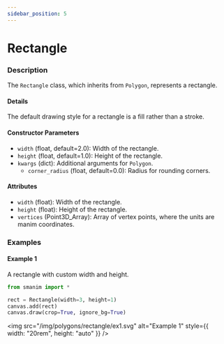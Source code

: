 ```yaml
---
sidebar_position: 5
---
```


# Rectangle

### Description

The `Rectangle` class, which inherits from `Polygon`, represents a rectangle.

#### Details

The default drawing style for a rectangle is a fill rather than a stroke.

#### Constructor Parameters

- `width` (float, default=2.0): Width of the rectangle.
- `height` (float, default=1.0): Height of the rectangle.
- `kwargs` (dict): Additional arguments for `Polygon`.
  - `corner_radius` (float, default=0.0): Radius for rounding corners.

#### Attributes

- `width` (float): Width of the rectangle.
- `height` (float): Height of the rectangle.
- `vertices` (Point3D_Array): Array of vertex points, where the units are manim coordinates.

### Examples

#### Example 1

A rectangle with custom width and height.

```python
from smanim import *

rect = Rectangle(width=3, height=1)
canvas.add(rect)
canvas.draw(crop=True, ignore_bg=True)
```

<img
  src="/img/polygons/rectangle/ex1.svg"
  alt="Example 1"
  style={{ width: "20rem", height: "auto" }}
/>
